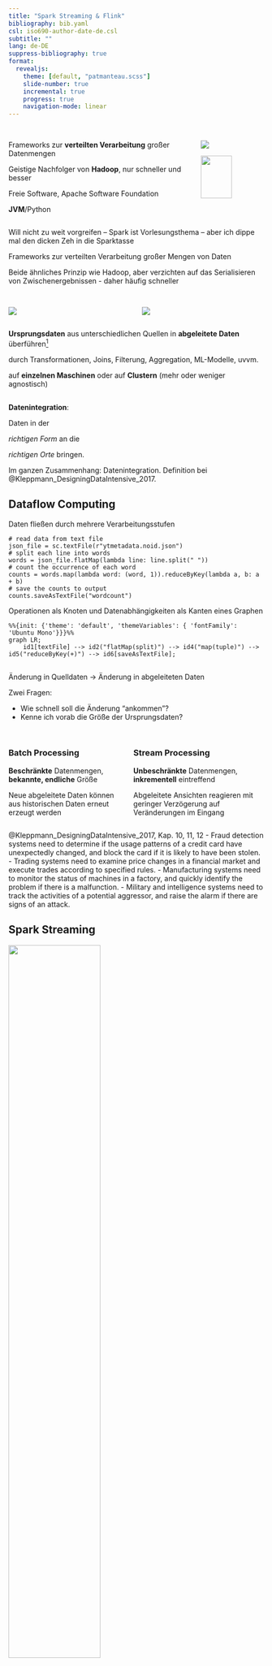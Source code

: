 ```yaml
---
title: "Spark Streaming & Flink"
bibliography: bib.yaml
csl: iso690-author-date-de.csl
subtitle: ""
lang: de-DE
suppress-bibliography: true
format:
  revealjs:
    theme: [default, "patmanteau.scss"]
    slide-number: true
    incremental: true
    progress: true
    navigation-mode: linear
---
```


##

::: {.columns}

:::: {.column width="50%"}

Frameworks zur **verteilten Verarbeitung** großer Datenmengen

[Geistige Nachfolger von **Hadoop**, nur schneller und besser]{.fragment}

[Freie Software, Apache Software Foundation]{.fragment}

[**JVM**/Python]{.fragment}

::::


:::: {.column}

![](assets/spark-logo-hd.png)

![](assets/flink-header-logo.svg){width="70%"}

::::

:::

:::: {.notes}
Will nicht zu weit vorgreifen -- Spark ist Vorlesungsthema -- aber ich dippe mal den dicken Zeh in die Sparktasse

Frameworks zur verteilten Verarbeitung großer Mengen von Daten

Beide ähnliches Prinzip wie Hadoop, aber verzichten auf das Serialisieren von Zwischenergebnissen - daher häufig schneller
::::

## 

::: {.columns}

:::: {.column width="50%"}
![](assets/streaming-arch.png)
::::

:::: {.column width="50%"}

![](assets/flink-home-graphic.png)

::::
:::

**Ursprungsdaten** aus unterschiedlichen Quellen in **abgeleitete Daten** überführen^[Suchindizes, Empfehlungen, aggregierte Metriken, materialisierte Views uvvm.]

[durch Transformationen, Joins, Filterung, Aggregation, ML-Modelle, uvvm.]{.fragment}

[auf **einzelnen Maschinen** oder auf **Clustern** (mehr oder weniger agnostisch)]{.fragment}


:::: {.notes}

::::

## 

::: {.r-fit-text}
**Datenintegration**:

Daten in der

_richtigen Form_ an die

_richtigen Orte_ bringen.
:::

:::: {.notes}
Im ganzen Zusammenhang: Datenintegration. Definition bei @Kleppmann_DesigningDataIntensive_2017.
::::

## Dataflow Computing

Daten fließen durch mehrere Verarbeitungsstufen

```.python
# read data from text file
json_file = sc.textFile(r"ytmetadata.noid.json")
# split each line into words
words = json_file.flatMap(lambda line: line.split(" "))
# count the occurrence of each word
counts = words.map(lambda word: (word, 1)).reduceByKey(lambda a, b: a + b)
# save the counts to output
counts.saveAsTextFile("wordcount")
```


::: {.fragment}
Operationen als Knoten und Datenabhängigkeiten als Kanten eines Graphen

```mermaid
%%{init: {'theme': 'default', 'themeVariables': { 'fontFamily': 'Ubuntu Mono'}}}%%
graph LR;
    id1[textFile] --> id2("flatMap(split)") --> id4("map(tuple)") --> id5("reduceByKey(+)") --> id6[saveAsTextFile];
```
:::

##

Änderung in Quelldaten → Änderung in abgeleiteten Daten

Zwei Fragen:

- Wie schnell soll die Änderung "ankommen"?
- Kenne ich vorab die Größe der Ursprungsdaten?

##  

::::{.columns}
:::{.column}

### Batch Processing

**Beschränkte** Datenmengen, **bekannte, endliche** Größe

Neue abgeleitete Daten können aus historischen Daten erneut erzeugt werden

:::
:::{.column .fragment}

### Stream Processing

**Unbeschränkte** Datenmengen, **inkrementell** eintreffend

Abgeleitete Ansichten reagieren mit geringer Verzögerung auf Veränderungen im Eingang

:::
::::

::: {.notes}
@Kleppmann_DesigningDataIntensive_2017, Kap. 10, 11, 12
- Fraud detection systems need to determine if the usage patterns of a credit card have unexpectedly changed, and block the card if it is likely to have been stolen.
- Trading systems need to examine price changes in a financial market and execute trades according to specified rules.
- Manufacturing systems need to monitor the status of machines in a factory, and quickly identify the problem if there is a malfunction.
- Military and intelligence systems need to track the activities of a potential aggressor, and raise the alarm if there are signs of an attack.
:::

## Spark Streaming

![](assets/streaming-flow.png){width="60%"}

- Microbatching -- "Streams sind viele kleine Batches"
- Jeder Microbatch kann nach Ausfall neu gestartet werden
- Kompromiss: Overhead vs. Latenz


::::: {.notes}
Microbatching: Typische Batchgröße ist ca. 1 Sekunde. 
Kürzere Batchzeit - mehr Scheduling und Koordination
Längere Batchzeit - höhere Latenzzeit (HFT: wenn ich die Rechner schon möglichst nah an die Börse stelle,
will ich evtl. nicht unbedingt auf Spark warten müssen)
:::::

## Flink

- Streamframework -- aber jeder Batch ist streambar
- Fehlertoleranz via Checkpointing: Regelmäßige Barrieren im Stream, ab denen nach Ausfall wieder aufgesetzt werden kann
- Die Quelle muss das unterstützen (bspw. Kafka)

